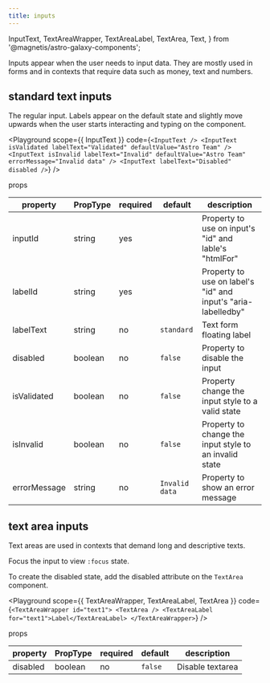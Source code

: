 ```yaml
---
title: inputs
---
```


  InputText,
  TextAreaWrapper,
  TextAreaLabel,
  TextArea,
  Text,
} from '@magnetis/astro-galaxy-components';

<Text font="secondary" fontSize="large" color="moon400" marginBottom={5}>
  Inputs appear when the user needs to input data. They are mostly used in forms and in contexts
  that require data such as money, text and numbers.
</Text>

## standard text inputs

The regular input. Labels appear on the default state and slightly move upwards when the user starts interacting and typing on the component.

<Playground
  scope={{ InputText }}
  code={`
    <InputText />
    <InputText isValidated labelText="Validated" defaultValue="Astro Team" />
    <InputText isInvalid labelText="Invalid" defaultValue="Astro Team" errorMessage="Invalid data" />
    <InputText labelText="Disabled" disabled />
  `}
/>

<Text as="h3">props</Text>

<PropsTableWrapper>
  <table>
    <thead>
      <tr>
        <th>property</th>
        <th>PropType</th>
        <th>required</th>
        <th>default</th>
        <th>description</th>
      </tr>
    </thead>
    <tbody>
      <tr>
        <td>inputId</td>
        <td>string</td>
        <td>yes</td>
        <td></td>
        <td>Property to use on input's "id" and lable's "htmlFor"</td>
      </tr>
      <tr>
        <td>labelId</td>
        <td>string</td>
        <td>yes</td>
        <td></td>
        <td>Property to use on label's "id" and input's "aria-labelledby" </td>
      </tr>
      <tr>
        <td>labelText</td>
        <td>string</td>
        <td>no</td>
        <td>
          <code>standard</code>
        </td>
        <td>Text form floating label</td>
      </tr>
      <tr>
        <td>disabled</td>
        <td>boolean</td>
        <td>no</td>
        <td>
          <code>false</code>
        </td>
        <td>Property to disable the input</td>
      </tr>
      <tr>
        <td>isValidated</td>
        <td>boolean</td>
        <td>no</td>
        <td>
          <code>false</code>
        </td>
        <td>Property change the input style to a valid state</td>
      </tr>
      <tr>
        <td>isInvalid</td>
        <td>boolean</td>
        <td>no</td>
        <td>
          <code>false</code>
        </td>
        <td>Property to change the input style to an invalid state</td>
      </tr>
      <tr>
        <td>errorMessage</td>
        <td>string</td>
        <td>no</td>
        <td>
          <code>Invalid data</code>
        </td>
        <td>Property to show an error message</td>
      </tr>
    </tbody>
  </table>
</PropsTableWrapper>

## text area inputs

Text areas are used in contexts that demand long and descriptive texts.

Focus the input to view `:focus` state.

To create the disabled state, add the disabled attribute on the `TextArea` component.

<Playground
  scope={{ TextAreaWrapper, TextAreaLabel, TextArea }}
  code={`
    <TextAreaWrapper id="text1">
      <TextArea />
      <TextAreaLabel for="text1">Label</TextAreaLabel>
    </TextAreaWrapper>
  `}
/>

<Text as="h3">props</Text>

<PropsTableWrapper>
  <table>
    <thead>
      <tr>
        <th>property</th>
        <th>PropType</th>
        <th>required</th>
        <th>default</th>
        <th>description</th>
      </tr>
    </thead>
    <tbody>
      <tr>
        <td>disabled</td>
        <td>boolean</td>
        <td>no</td>
        <td>
          <code>false</code>
        </td>
        <td>Disable textarea</td>
      </tr>
    </tbody>
  </table>
</PropsTableWrapper>

